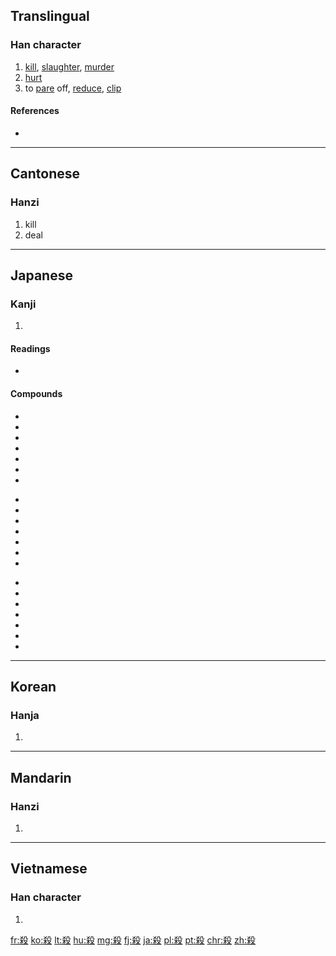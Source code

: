 {{also|杀}}
==Translingual==

===Han character===
{{Han char|rn=79|rad=殳|as=07|sn=11|four=4794<sub>7</sub>|canj=大金竹弓水 (KCHNE), 大木竹弓水 (KDHNE)|ids=⿰[[杀]][[殳]]}}

# [[kill]], [[slaughter]], [[murder]]
# [[hurt]]
# to [[pare]] off, [[reduce]], [[clip]]

====References====
* {{Han ref|kx=0585.110|dkj=16638|dj=0978.050|hdz=32157.010|uh=6BBA|ud=27578|bh=B1FE|bd=45566}}

----

==Cantonese==

===Hanzi===
{{yue-hanzi|jyut=saat3|y=saat3|sim=杀}}

# kill
# deal

----

==Japanese==

===Kanji===
{{ja-kanji|grade=4|rs=殳07}}

# {{defn|lang=ja|sort=殳07}}

====Readings====
* {{ja-readings
|on=[[さつ]] (satsu), [[せつ]] (setsu), [[さい]] (sai)
|kun=[[ころす]] ([[殺す]], korosu), [[そぐ]] (sogu), [[けずる]] (kezuru)}}

====Compounds====
{{top3}}
*{{l|ja|sc=Jpan|虐殺|tr=ぎゃくさつ, gyakusatsu}}
*{{l|ja|sc=Jpan|虐待|tr=ぎゃくたい, gyakutai}}
*{{l|ja|sc=Jpan|残虐|tr=ざんぎゃく, zangyaku}}
*{{l|ja|sc=Jpan|殺害|tr=さつがい, satsugai}}
*{{l|ja|sc=Jpan|殺気|tr=さっき, sakki}}
*{{l|ja|sc=Jpan|殺菌|tr=さっきん, sakkin}}
*{{l|ja|sc=Jpan|殺傷|tr=さっしょう, sasshō}}
{{mid3}}
*{{l|ja|sc=Jpan|殺身|tr=さっしん, sasshin}}
*{{l|ja|sc=Jpan|殺生|tr=せっしょう, sesshō}}
*{{l|ja|sc=Jpan|殺青|tr=さっせい, sassei}}
*{{l|ja|sc=Jpan|殺節|tr=さっせつ, sassetsu}}
*{{l|ja|sc=Jpan|殺到|tr=さっとう, sattō}}
*{{l|ja|sc=Jpan|殺伐|tr=さつばつ, satsubatsu}}
*{{l|ja|sc=Jpan|殺風景|tr=さっぷうけい, sappūkei}}
{{mid3}}
*{{l|ja|sc=Jpan|殺戮|tr=さつりく, satsuriku}}
*{{l|ja|sc=Jpan|殺略|tr=さつりゃく, satsuryaku}}
*{{l|ja|sc=Jpan|殺陣縊殺|tr=さつじんいさつ, satsujin'isatsu}}
*{{l|ja|sc=Jpan|刺殺|tr=しさつ, shisatsu}}
*{{l|ja|sc=Jpan|相殺|tr=そうさい, sōsai}}
*{{l|ja|sc=Jpan|他殺|tr=たさつ, tasatsu}}
*{{l|ja|sc=Jpan|抹殺|tr=まっさつ, massatsu}}
{{bottom}}

----

==Korean==

===Hanja===
{{ko-hanja|hangeul=[[살]], [[쇠]]|eumhun=|rv=sal, soe|mr=sal, soe|y=sal, soy}}

# {{defn|lang=ko|sort=殳07}}

----

==Mandarin==

===Hanzi===
{{cmn-hanzi|sim=杀|pin=[[shā]] ([[sha1]])|wg=sha<sup>1</sup>}}

# {{defn|lang=cmn|sort=殳07}}

----

==Vietnamese==

===Han character===
{{vi-hantu|[[sát]], [[sái]], [[sít]], [[sịt]], [[sướt]], [[sét]], [[sượt]]|rs=殳07}}

# {{defn|lang=vi|sort=殳07}}

[[fr:殺]]
[[ko:殺]]
[[lt:殺]]
[[hu:殺]]
[[mg:殺]]
[[fj:殺]]
[[ja:殺]]
[[pl:殺]]
[[pt:殺]]
[[chr:殺]]
[[zh:殺]]
